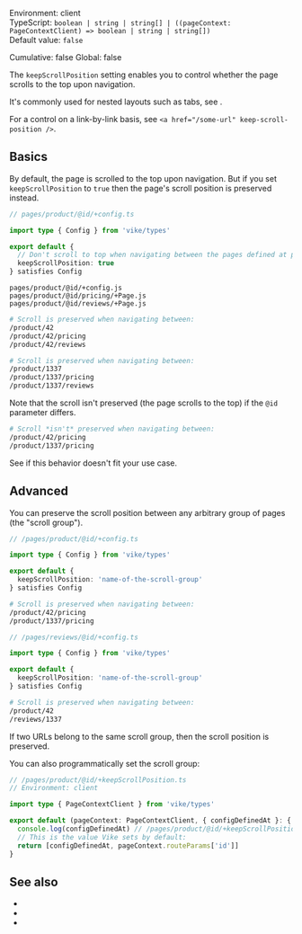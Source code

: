 
Environment: client  
TypeScript: `boolean | string | string[] | ((pageContext: PageContextClient) => boolean | string | string[])`  
Default value: `false`  
<Link href="/config#cumulative">Cumulative</Link>: false  
<Link href="/config#global">Global</Link>: false  

The `keepScrollPosition` setting enables you to control whether the page scrolls to the top upon navigation.

It's commonly used for nested layouts such as tabs, see <Link href="/Layout#nested" />.

For a control on a link-by-link basis, see <Link href="/clientRouting#settings">`<a href="/some-url" keep-scroll-position />`</Link>.


## Basics

By default, the page is scrolled to the top upon navigation. But if you set `keepScrollPosition` to `true` then the page's scroll position is preserved instead.

```ts
// pages/product/@id/+config.ts

import type { Config } from 'vike/types'

export default {
  // Don't scroll to top when navigating between the pages defined at pages/product/@id/**
  keepScrollPosition: true
} satisfies Config
```

```
pages/product/@id/+config.js
pages/product/@id/pricing/+Page.js
pages/product/@id/reviews/+Page.js
```

```bash
# Scroll is preserved when navigating between:
/product/42
/product/42/pricing
/product/42/reviews

# Scroll is preserved when navigating between:
/product/1337
/product/1337/pricing
/product/1337/reviews
```

Note that the scroll isn't preserved (the page scrolls to the top) if the `@id` parameter differs.

```bash
# Scroll *isn't* preserved when navigating between:
/product/42/pricing
/product/1337/pricing
```

See <Link href="#advanced" /> if this behavior doesn't fit your use case.


## Advanced

You can preserve the scroll position between any arbitrary group of pages (the "scroll group").

```ts
// /pages/product/@id/+config.ts

import type { Config } from 'vike/types'

export default {
  keepScrollPosition: 'name-of-the-scroll-group'
} satisfies Config
```

```bash
# Scroll is preserved when navigating between:
/product/42/pricing
/product/1337/pricing
```

```ts
// /pages/reviews/@id/+config.ts

import type { Config } from 'vike/types'

export default {
  keepScrollPosition: 'name-of-the-scroll-group'
} satisfies Config
```

```bash
# Scroll is preserved when navigating between:
/product/42
/reviews/1337
```

If two URLs belong to the same scroll group, then the scroll position is preserved.

You can also programmatically set the scroll group:

```ts
// /pages/product/@id/+keepScrollPosition.ts
// Environment: client

import type { PageContextClient } from 'vike/types'

export default (pageContext: PageContextClient, { configDefinedAt }: { configDefinedAt: string }) => {
  console.log(configDefinedAt) // /pages/product/@id/+keepScrollPosition.ts
  // This is the value Vike sets by default:
  return [configDefinedAt, pageContext.routeParams['id']]
}
```


## See also

- <Link href="/Layout#nested" />
- <Link href="/clientRouting#settings" />
- <Link href="/navigate#options" />
